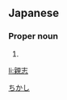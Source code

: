 ==Japanese==
{{ja-kanjitab|親|志}}

===Proper noun===
{{ja-pos|proper|ちかし}}

# {{given name|male|lang=ja}}

[[Category:Japanese male given names|ちかし]]

[[li:親志]]